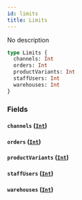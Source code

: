 ```yaml
---
id: limits
title: Limits
---
```


No description

```graphql
type Limits {
  channels: Int
  orders: Int
  productVariants: Int
  staffUsers: Int
  warehouses: Int
}
```

### Fields

#### `channels` ([`Int`](/developer/api-reference/scalars/int))

#### `orders` ([`Int`](/developer/api-reference/scalars/int))

#### `productVariants` ([`Int`](/developer/api-reference/scalars/int))

#### `staffUsers` ([`Int`](/developer/api-reference/scalars/int))

#### `warehouses` ([`Int`](/developer/api-reference/scalars/int))
